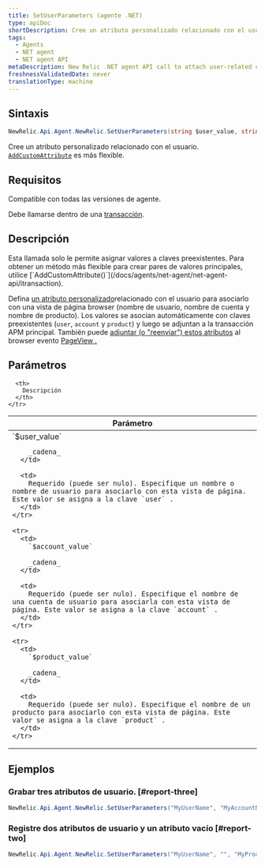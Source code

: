 ```yaml
---
title: SetUserParameters (agente .NET)
type: apiDoc
shortDescription: Cree un atributo personalizado relacionado con el usuario. AddCustomAttribute() es más flexible.
tags:
  - Agents
  - NET agent
  - NET agent API
metaDescription: New Relic .NET agent API call to attach user-related custom attributes to APM and browser events.
freshnessValidatedDate: never
translationType: machine
---
```


## Sintaxis

```cs
NewRelic.Api.Agent.NewRelic.SetUserParameters(string $user_value, string $account_value, string $product_value)
```

Cree un atributo personalizado relacionado con el usuario. [`AddCustomAttribute`](/docs/apm/agents/net-agent/net-agent-api/itransaction/#addcustomattribute) es más flexible.

## Requisitos

Compatible con todas las versiones de agente.

Debe llamarse dentro de una [transacción](/docs/accounts-partnerships/education/getting-started-new-relic/glossary#transaction).

## Descripción

<Callout variant="tip">
  Esta llamada solo le permite asignar valores a claves preexistentes. Para obtener un método más flexible para crear pares de valores principales, utilice [`AddCustomAttribute()`](/docs/agents/net-agent/net-agent-api/itransaction).
</Callout>

Defina [un atributo personalizado](/docs/apm/agents/net-agent/net-agent-api/itransaction/#addcustomattribute)relacionado con el usuario para asociarlo con una vista de página browser (nombre de usuario, nombre de cuenta y nombre de producto). Los valores se asocian automáticamente con claves preexistentes (`user`, `account` y `product`) y luego se adjuntan a la transacción APM principal. También puede [adjuntar (o "reenviar") estos atributos](/docs/insights/new-relic-insights/decorating-events/insights-custom-attributes#forwarding-attributes) al browser evento [PageView .](/docs/agents/manage-apm-agents/agent-metrics/agent-attributes#destinations)

## Parámetros

<table>
  <thead>
    <tr>
      <th width="25%">
        Parámetro
      </th>

      <th>
        Descripción
      </th>
    </tr>
  </thead>

  <tbody>
    <tr>
      <td>
        `$user_value`

        _cadena_
      </td>

      <td>
        Requerido (puede ser nulo). Especifique un nombre o nombre de usuario para asociarlo con esta vista de página. Este valor se asigna a la clave `user` .
      </td>
    </tr>

    <tr>
      <td>
        `$account_value`

        _cadena_
      </td>

      <td>
        Requerido (puede ser nulo). Especifique el nombre de una cuenta de usuario para asociarla con esta vista de página. Este valor se asigna a la clave `account` .
      </td>
    </tr>

    <tr>
      <td>
        `$product_value`

        _cadena_
      </td>

      <td>
        Requerido (puede ser nulo). Especifique el nombre de un producto para asociarlo con esta vista de página. Este valor se asigna a la clave `product` .
      </td>
    </tr>
  </tbody>
</table>

## Ejemplos

### Grabar tres atributos de usuario. [#report-three]

```cs
NewRelic.Api.Agent.NewRelic.SetUserParameters("MyUserName", "MyAccountName", "MyProductName");
```

### Registre dos atributos de usuario y un atributo vacío [#report-two]

```cs
NewRelic.Api.Agent.NewRelic.SetUserParameters("MyUserName", "", "MyProductName");
```